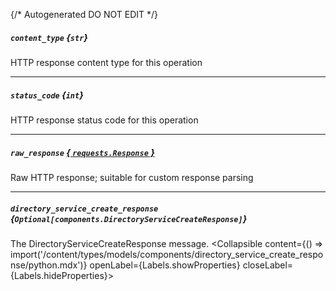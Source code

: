 {/* Autogenerated DO NOT EDIT  */}

##### `content_type` *{`str`}*
HTTP response content type for this operation

---
##### `status_code` *{`int`}*
HTTP response status code for this operation

---
##### `raw_response` [*{ `requests.Response` }*](https://requests.readthedocs.io/en/latest/api/#requests.Response)
Raw HTTP response; suitable for custom response parsing

---
##### `directory_service_create_response` *{`Optional[components.DirectoryServiceCreateResponse]`}*
The DirectoryServiceCreateResponse message.
<Collapsible content={() => import('/content/types/models/components/directory_service_create_response/python.mdx')} openLabel={Labels.showProperties} closeLabel={Labels.hideProperties}>
</Collapsible>


